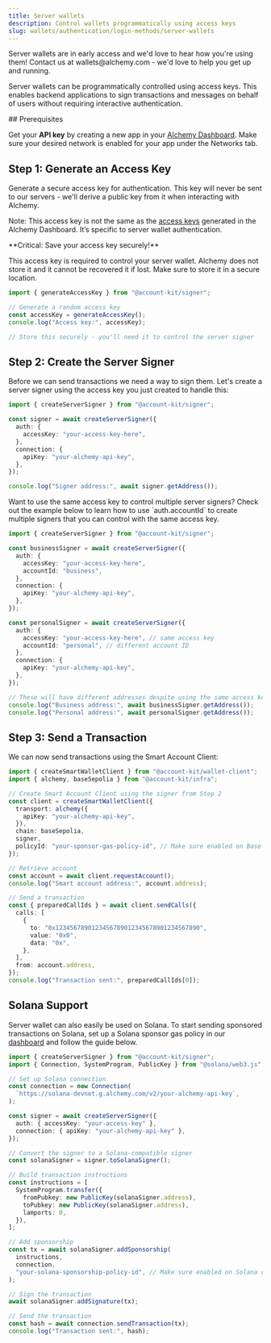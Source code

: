 ```yaml
---
title: Server wallets
description: Control wallets programmatically using access keys
slug: wallets/authentication/login-methods/server-wallets
---
```


<Tip>
  Server wallets are in early access and we'd love to hear how you're using
  them! Contact us at wallets@alchemy.com - we'd love to help you get up and
  running.
</Tip>

Server wallets can be programmatically controlled using access keys. This enables backend applications to sign transactions and messages on behalf of users without requiring interactive authentication.

<Tabs>
  <Tab title="JavaScript">
## Prerequisites

Get your **API key** by creating a new app in your [Alchemy Dashboard](https://dashboard.alchemy.com/apps). Make sure your desired network is enabled for your app under the Networks tab.

## Step 1: Generate an Access Key

Generate a secure access key for authentication. This key will never be sent to our servers - we'll derive a public key from it when interacting with Alchemy.

Note: This access key is not the same as the [access keys](https://www.alchemy.com/docs/how-to-create-access-keys#generating-access-keys) generated in the Alchemy Dashboard. It’s specific to server wallet authentication.

<Warning>
**Critical: Save your access key securely!**

This access key is required to control your server wallet. Alchemy does not store it and it cannot be recovered it if lost. Make sure to store it in a secure location.

</Warning>

<CodeBlocks>

```ts twoslash evm.ts
import { generateAccessKey } from "@account-kit/signer";

// Generate a random access key
const accessKey = generateAccessKey();
console.log("Access key:", accessKey);

// Store this securely - you'll need it to control the server signer
```

</CodeBlocks>

## Step 2: Create the Server Signer

Before we can send transactions we need a way to sign them. Let's create a server signer using the access key you just created to handle this:

<CodeBlocks>

```ts twoslash evm.ts
import { createServerSigner } from "@account-kit/signer";

const signer = await createServerSigner({
  auth: {
    accessKey: "your-access-key-here",
  },
  connection: {
    apiKey: "your-alchemy-api-key",
  },
});

console.log("Signer address:", await signer.getAddress());
```

</CodeBlocks>

<Tip>
  Want to use the same access key to control multiple server signers? Check out
  the example below to learn how to use `auth.accountId` to create multiple
  signers that you can control with the same access key.
</Tip>

<Accordion title="Multiple signers per access key">

```ts twoslash
import { createServerSigner } from "@account-kit/signer";

const businessSigner = await createServerSigner({
  auth: {
    accessKey: "your-access-key-here",
    accountId: "business",
  },
  connection: {
    apiKey: "your-alchemy-api-key",
  },
});

const personalSigner = await createServerSigner({
  auth: {
    accessKey: "your-access-key-here", // same access key
    accountId: "personal", // different account ID
  },
  connection: {
    apiKey: "your-alchemy-api-key",
  },
});

// These will have different addresses despite using the same access key
console.log("Business address:", await businessSigner.getAddress());
console.log("Personal address:", await personalSigner.getAddress());
```

</Accordion>

## Step 3: Send a Transaction

We can now send transactions using the Smart Account Client:

<CodeBlocks>

```ts twoslash evm.ts
import { createSmartWalletClient } from "@account-kit/wallet-client";
import { alchemy, baseSepolia } from "@account-kit/infra";

// Create Smart Account Client using the signer from Step 2
const client = createSmartWalletClient({
  transport: alchemy({
    apiKey: "your-alchemy-api-key",
  }),
  chain: baseSepolia,
  signer,
  policyId: "your-sponsor-gas-policy-id", // Make sure enabled on Base Sepolia
});

// Retrieve account
const account = await client.requestAccount();
console.log("Smart account address:", account.address);

// Send a transaction
const { preparedCallIds } = await client.sendCalls({
  calls: [
    {
      to: "0x1234567890123456789012345678901234567890",
      value: "0x0",
      data: "0x",
    },
  ],
  from: account.address,
});
console.log("Transaction sent:", preparedCallIds[0]);
```

</CodeBlocks>

## Solana Support

Server wallet can also easily be used on Solana. To start sending sponsored transactions on Solana, set up a Solana sponsor gas policy in our [dashboard](https://dashboard.alchemy.com/gas-manager) and follow the guide below.

<CodeBlocks>

```ts twoslash solana.ts
import { createServerSigner } from "@account-kit/signer";
import { Connection, SystemProgram, PublicKey } from "@solana/web3.js";

// Set up Solana connection
const connection = new Connection(
  `https://solana-devnet.g.alchemy.com/v2/your-alchemy-api-key`,
);

const signer = await createServerSigner({
  auth: { accessKey: "your-access-key" },
  connection: { apiKey: "your-alchemy-api-key" },
});

// Convert the signer to a Solana-compatible signer
const solanaSigner = signer.toSolanaSigner();

// Build transaction instructions
const instructions = [
  SystemProgram.transfer({
    fromPubkey: new PublicKey(solanaSigner.address),
    toPubkey: new PublicKey(solanaSigner.address),
    lamports: 0,
  }),
];

// Add sponsorship
const tx = await solanaSigner.addSponsorship(
  instructions,
  connection,
  "your-solana-sponsorship-policy-id", // Make sure enabled on Solana devnet
);

// Sign the transaction
await solanaSigner.addSignature(tx);

// Send the transaction
const hash = await connection.sendTransaction(tx);
console.log("Transaction sent:", hash);
```

</CodeBlocks>

  </Tab>
</Tabs>
